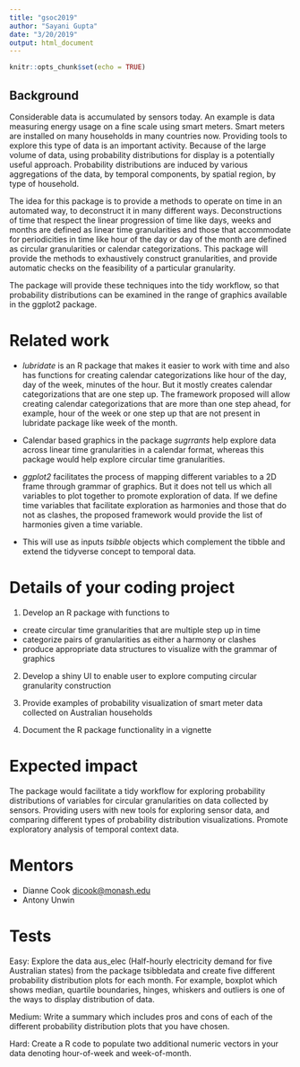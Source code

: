 ```yaml
---
title: "gsoc2019"
author: "Sayani Gupta"
date: "3/20/2019"
output: html_document
---
```


  ```r
knitr::opts_chunk$set(echo = TRUE)
```

## Background

<!-- Australian smart meters report large quantities of measurements on energy usage every half an hour for every households. Households are distributed geographically and they can differ with respect to demographic properties such as lifestyle or livability choices like usage and existence of solar panels, central heating or air conditioning. Also some households might consist of night owls, while other might have morning larks. Some might work from home most days in a week and have uniform energy usage through out the week, while others have very little usage in the weekdays and high usage only on weekends. Some households might be travelers who are always out on any extended/ public holidays and school breaks. -->


<!-- It is common to see aggregates of usage across households, total kwh used each half hour by state, for example, because energy companies need to understand maximum loads that they will have to plan ahead to accommodate. But studying overall energy use hides the distributions of usage at finer scales, and making it more difficult to find solutions to improve energy efficiency. -->

<!-- To illustrate further, if the energy companies are more cognizant of the energy usage of their customers, they might use the excess energy in times of off-peak demand for few households to charge solar batteries or reward households for using their energy mindfully in case of peak demand. Customers, for example, can view the distribution of their usage in peak demand periods compared to households with similar demographics and and save some dollars on their electricity bill.  -->


Considerable data is accumulated by sensors today. An example is data measuring energy usage on a fine scale using smart meters. Smart meters are installed on many households in many countries now. Providing tools to explore this type of data is an important activity. Because of the large volume of data, using probability distributions for display is a potentially useful approach. Probability distributions are induced by various aggregations of the data, by temporal components, by spatial region, by type of household. 

The idea for this package is to provide a methods to operate on time in an automated way, to deconstruct it in many different ways. Deconstructions of time that respect the linear progression of time like days, weeks and months are defined as linear time granularities and those that accommodate for periodicities in time like hour of the day or day of the month are defined as circular granularities or calendar categorizations. This package will provide the methods to exhaustively construct granularities, and provide automatic checks on the feasibility of a particular granularity. 

The package will provide these techniques into the tidy workflow, so that probability distributions can be examined in the range of graphics available in the ggplot2 package.


# Related work

- *_lubridate_* is an R package that makes it easier to work with time and also has functions for creating calendar categorizations like hour of the day, day of the week, minutes of the hour. But it mostly creates calendar categorizations that are one step up. The framework proposed will allow creating calendar categorizations that are more than one step ahead, for example,  hour of the week or one step up that are not present in lubridate package like week of the month.

- Calendar based graphics in the package *_sugrrants_* help explore data across linear time granularities in a calendar format, whereas this package would help explore circular time granularities.

- *_ggplot2_* facilitates the process of mapping different variables to a 2D frame through grammar of graphics. But it does not tell us which all variables to plot together to promote exploration of data.
If we define time variables that facilitate exploration as harmonies and those that do not as clashes, the proposed framework would provide the list of harmonies given a time variable.

- This will use as inputs *_tsibble_* objects which complement the tibble and extend the tidyverse concept to temporal data.

# Details of your coding project

1. Develop an R package with functions to
  - create circular time granularities that are multiple step up in time
  - categorize pairs of granularities as either a harmony or clashes
  - produce appropriate data structures to visualize with the grammar of graphics

2. Develop a shiny UI to enable user to explore computing circular granularity construction

3. Provide examples of probability visualization of smart meter data collected on Australian households

4. Document the R package functionality in a vignette

# Expected impact

The package would facilitate a tidy workflow for exploring probability distributions of variables for circular granularities on data collected by sensors. Providing users with new tools for exploring sensor data, and comparing different types of probability distribution visualizations. Promote exploratory analysis of temporal context data.

# Mentors

- Dianne Cook <dicook@monash.edu> 
- Antony Unwin 
  
  
# Tests

Easy: Explore the data aus_elec (Half-hourly electricity demand for five Australian states) from the package tsibbledata and create five different probability distribution plots for each month. For example, boxplot which shows median, quartile boundaries, hinges, whiskers and outliers is one of the ways to display distribution of data. 

Medium: Write a summary which includes pros and cons of each of the different probability distribution plots that you have chosen. 

Hard: Create a R code to populate two additional numeric vectors in your data denoting hour-of-week and week-of-month. 
  
  

